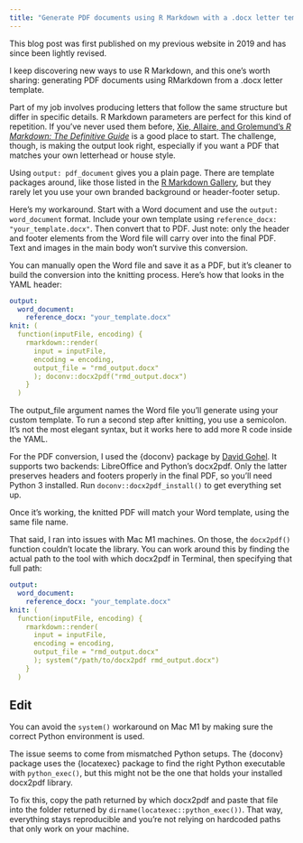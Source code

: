 ```yaml
---
title: "Generate PDF documents using R Markdown with a .docx letter template"
---
```


::: {.callout-note}
This blog post was first published on my previous website in 2019 and has since been lightly revised.
:::

I keep discovering new ways to use R Markdown, and this one’s worth sharing: generating PDF documents using RMarkdown from a .docx letter template.

Part of my job involves producing letters that follow the same structure but differ in specific details. R Markdown parameters are perfect for this kind of repetition. If you’ve never used them before, [Xie, Allaire, and Grolemund's *R Markdown: The Definitive Guide*](https://bookdown.org/yihui/rmarkdown/params-knit.html) is a good place to start. The challenge, though, is making the output look right, especially if you want a PDF that matches your own letterhead or house style.

Using `output: pdf_document` gives you a plain page. There are template packages around, like those listed in the [R Markdown Gallery](https://rmarkdown.rstudio.com/gallery.html), but they rarely let you use your own branded background or header-footer setup.

Here’s my workaround. Start with a Word document and use the `output: word_document` format. Include your own template using `reference_docx: "your_template.docx"`. Then convert that to PDF. Just note: only the header and footer elements from the Word file will carry over into the final PDF. Text and images in the main body won’t survive this conversion.

You can manually open the Word file and save it as a PDF, but it’s cleaner to build the conversion into the knitting process. Here’s how that looks in the YAML header:

```.yml
output:
  word_document:
    reference_docx: "your_template.docx"
knit: (
  function(inputFile, encoding) {
    rmarkdown::render(
      input = inputFile,
      encoding = encoding,
      output_file = "rmd_output.docx"
      ); doconv::docx2pdf("rmd_output.docx")
    }
  )
```

The output_file argument names the Word file you’ll generate using your custom template. To run a second step after knitting, you use a semicolon. It’s not the most elegant syntax, but it works here to add more R code inside the YAML.

For the PDF conversion, I used the {doconv} package by [David Gohel](https://github.com/ardata-fr/doconv). It supports two backends: LibreOffice and Python’s docx2pdf. Only the latter preserves headers and footers properly in the final PDF, so you’ll need Python 3 installed. Run `doconv::docx2pdf_install()` to get everything set up.

Once it’s working, the knitted PDF will match your Word template, using the same file name.

That said, I ran into issues with Mac M1 machines. On those, the `docx2pdf()` function couldn’t locate the library. You can work around this by finding the actual path to the tool with which docx2pdf in Terminal, then specifying that full path:

```.yml
output:
  word_document:
    reference_docx: "your_template.docx"
knit: (
  function(inputFile, encoding) {
    rmarkdown::render(
      input = inputFile,
      encoding = encoding,
      output_file = "rmd_output.docx"
      ); system("/path/to/docx2pdf rmd_output.docx")
    }
  )
```

## Edit

You can avoid the `system()` workaround on Mac M1 by making sure the correct Python environment is used.

The issue seems to come from mismatched Python setups. The {doconv} package uses the {locatexec} package to find the right Python executable with `python_exec()`, but this might not be the one that holds your installed docx2pdf library.

To fix this, copy the path returned by which docx2pdf and paste that file into the folder returned by `dirname(locatexec::python_exec())`. That way, everything stays reproducible and you’re not relying on hardcoded paths that only work on your machine.
